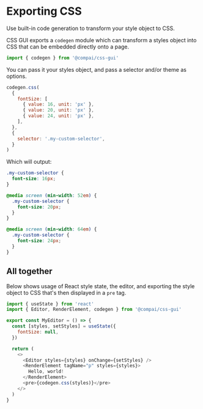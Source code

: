 
# Exporting CSS

<FirstParagraph>
  Use built-in code generation to transform your style object to CSS.
</FirstParagraph>

CSS GUI exports a `codegen` module which can transform a styles object into
CSS that can be embedded directly onto a page.

```js
import { codegen } from '@compai/css-gui'
```

You can pass it your styles object, and pass a selector and/or theme as options.

```js
codegen.css(
  {
    fontSize: [
      { value: 16, unit: 'px' },
      { value: 20, unit: 'px' },
      { value: 24, unit: 'px' },
    ],
  },
  {
    selector: '.my-custom-selector',
  }
)
```

Which will output:

```css
.my-custom-selector {
  font-size: 16px;
}

@media screen (min-width: 52em) {
  .my-custom-selector {
    font-size: 20px;
  }
}

@media screen (min-width: 64em) {
  .my-custom-selector {
    font-size: 24px;
  }
}
```

## All together

Below shows usage of React style state, the editor, and exporting
the style object to CSS that's then displayed in a `pre` tag.

```js
import { useState } from 'react'
import { Editor, RenderElement, codegen } from '@compai/css-gui'

export const MyEditor = () => {
  const [styles, setStyles] = useState({
    fontSize: null,
  })

  return (
    <>
      <Editor styles={styles} onChange={setStyles} />
      <RenderElement tagName="p" styles={styles}>
        Hello, world!
      </RenderElement>
      <pre>{codegen.css(styles)}</pre>
    </>
  )
}
```
